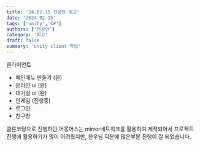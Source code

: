 ```yaml
---
title: '24.02.15 전상언 회고'
date: '2024-02-15'
tags: ['unity','C#']
authors: ['전상언']
category: '회고'
draft: false
summary: 'unity client 작업'
---
```


클라이언트 

- 메인메뉴 만들기 (완)
- 온라인 ui (완)
- 대기실 ui (완)
- 인게임 (진행중)
- 로그인
- 친구창

클론코딩으로 진행하던 어몽어스는 mirror네트워크를 활용하여 제작되어서 프로젝트 진행에 활용하기가 많이 어려웠지만, 찬우님 덕분에 많은부분 진행이 잘 되었습니다.